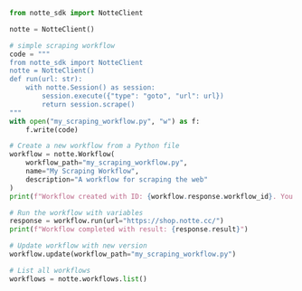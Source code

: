 ```python
from notte_sdk import NotteClient

notte = NotteClient()

# simple scraping workflow
code = """
from notte_sdk import NotteClient
notte = NotteClient()
def run(url: str):
    with notte.Session() as session:
        session.execute({"type": "goto", "url": url})
        return session.scrape()
"""
with open("my_scraping_workflow.py", "w") as f:
    f.write(code)

# Create a new workflow from a Python file
workflow = notte.Workflow(
    workflow_path="my_scraping_workflow.py",
    name="My Scraping Workflow",
    description="A workflow for scraping the web"
)
print(f"Workflow created with ID: {workflow.response.workflow_id}. You can reference it using `notte.Workflow(<workflow_id>)`")

# Run the workflow with variables
response = workflow.run(url="https://shop.notte.cc/")
print(f"Workflow completed with result: {response.result}")

# Update workflow with new version
workflow.update(workflow_path="my_scraping_workflow.py")

# List all workflows
workflows = notte.workflows.list()
```
